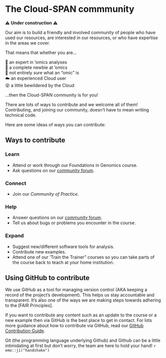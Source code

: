# The Cloud-SPAN commmunity {#community}

⚠️ **Under construction** ⚠️

Our aim is to build a friendly and involved community of people who have used our resources, are interested in our resources, or who have expertise in the areas we cover.

That means that whether you are...\

🧬 an expert in 'omics analyses\
🤔 a complete newbie at 'omics\
🤷 not entirely sure what an "omic" is\
☁️ an experienced Cloud user\
😵 a little bewildered by the Cloud\

...then the Cloud-SPAN community is for you!

There are lots of ways to contribute and we welcome all of them! Contributing, and joining our community, doesn't have to mean writing technical code.

Here are some ideas of ways you can contribute:

## Ways to contribute {#ways-to-contribute}

### Learn {.unnumbered}

-   Attend or work through our Foundations in Genomics course.
-   Ask questions on our [community forum](https://cloudspan.peerboard.com/).

### Connect {.unnumbered}

-   Join our *Community of Practice*.

### Help {.unnumbered}

-   Answer questions on our [community forum](https://cloudspan.peerboard.com/).
-   Tell us about bugs or problems you encounter in the course.

### Expand {.unnumbered}

-   Suggest new/different software tools for analysis.
-   Contribute new examples.
-   Attend one of our 'Train the Trainer" courses so you can take parts of the course back to teach at your home institution.

## Using GitHub to contribute

We use GitHub as a tool for managing version control (AKA keeping a record of the project's development). This helps us stay accountable and transparent. It's also one of the ways we are making steps towards adhering to the \[FAIR Principles\].

If you want to contribute any content such as an update to the course or a new example then via GitHub is the best place to get in contact. For lots more guidance about how to contribute via GitHub, read our [GitHub Contribution Guide](https://github.com/Cloud-SPAN/CloudSPAN-handbook/blob/main/CONTRIBUTING.md).

Git (the programming language underlying Github) and Github can be a little intimidating at first but don't worry, the team are here to hold your hand! `r emo::ji("handshake")`
